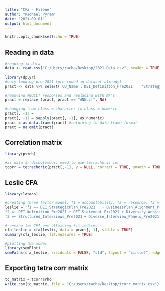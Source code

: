 ---
title: "CFA - Filene"
author: "Rachael Pyram"
date: "2023-09-01"
output: html_document
---

```{r setup, include=FALSE}
knitr::opts_chunk$set(echo = TRUE)
```

## Reading in data
```{r}
#reading in data
data <- read.csv("C:/Users/racha/Desktop/2021-Data.csv", header = TRUE)
 
library(dplyr)
#only looking pre-2021 (pre-coded in dataset already)
pract <- data %>% select('CU_Name','DEI_Definition_Pre2021' : 'Strategy_Low_High')

#removing #NULL! responses and replacing with NA's
pract = replace (pract, pract == "#NULL!", NA)

#changing from class = character to class = numeric
pract[, -1] = 
pract[, -1] = sapply(pract[, -1], as.numeric)
pract = as.data.frame(pract) #returning to data frame format
pract = na.omit(pract)

```



## Correlation matrix
```{r}
library(psych)

#as data is dichotomous, need to use tetrachoric corr
tcorr = tetrachoric(pract[,-1], y = NULL, correct = TRUE, smooth = TRUE, global = TRUE, weight = NULL, na.rm = TRUE, delete = TRUE)

```




## Leslie CFA
```{r}
library(lavaan)

#creating three factor model; f1 = accountability, f2 = resource, f3 = nondiscrimination
leslie = 'f1 =~ DEI_StrategicPlan_Pre2021	+ BusinessPlan_Alignment_Pre2021 + Perf_Eval_Pre2021 + Manager_Comp_Pre2021 + Goal_Opportunity_Pre2021 + Goal_Hiring_Pre2021 + Goal_Retention_Pre2021 + Goal_EquityPractices_Pre2021 + Goal_FairTreatment_Pre2021 + Goal_EngageTalent_Pre2021 + Goal_Inclusion_Pre2021 + Track_Opportunity_Pre2021 + Track_Hiring_Pre2021 + Track_Retention_Pre2021 + Track_EquityPractices_Pre2021 + Track_FairTreatment_Pre2021 + Track_EngageTalent_Pre2021 + Track_Inclusion_Pre2021 + CDO_Pre2021 + Diversity_Committee_Pre2021
f2 =~ DEI_Definition_Pre2021 + DEI_Statement_Pre2021 + Diversity_Website_Pre2021 + Inclusive_Recruit_Language_Pre2021 + Recruit_Events_Pre2021 + Recruit_Ads_Pre2021 + HBCU_Partnerships_Pre2021 + Leader_IDentification_Pre2021 + Leader_Development_Pre2021 + Mentorship_Pre2021 + Affinity_Groups_Pre2021 + Wirtten_Policy_Supplier_Pre2021 + Outreach_Minority_Business__Pre2021 + Registration_Supplier__Pre2021
f3 =~ Structured_Interviews_Pre2021 + Diverse_Interview_Panels_Pre2021 + Interview_Training_Pre2021 + Oboarding_Pre2021 + DEI_Training_Pre2021'

#running the CFA and obtaining fit indices
cfa_leslie = cfa(leslie, data = pract[,-1], std.lv = TRUE)
summary(cfa_leslie, fit.measures = TRUE)

#plotting the model
library(semPlot)
semPaths(cfa_leslie, residuals = FALSE, "std", layout = "circle2", edge.label.cex = 1.1, sizeMan = 5, sizeLat = 4.5, label.cex = 1.1)

```


## Exporting tetra corr matrix
```{r}

tc_matrix = tcorr$rho
write.csv(tc_matrix, file = "C:/Users/racha/Desktop/tcorr_matrix.csv")


```


